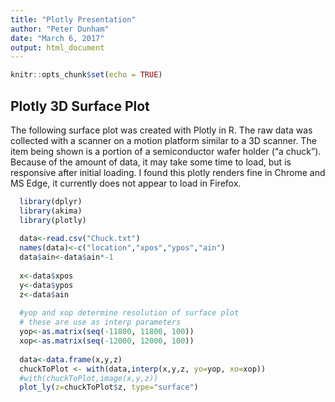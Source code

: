 ```yaml
---
title: "Plotly Presentation"
author: "Peter Dunham"
date: "March 6, 2017"
output: html_document
---
```


```r
knitr::opts_chunk$set(echo = TRUE)
```

## Plotly 3D Surface Plot

The following surface plot was created with Plotly in R. The raw data was collected with a scanner on a motion platform similar to a 3D scanner. The item being shown is a portion of a semiconductor wafer holder ("a chuck").  Because of the amount of data, it may take some time to load, but is responsive after initial loading.  I found this plotly renders fine in Chrome and MS Edge, it currently does not appear to load in Firefox.

```r
  library(dplyr)
  library(akima)
  library(plotly)
  
  data<-read.csv("Chuck.txt")
  names(data)<-c("location","xpos","ypos","ain")
  data$ain<-data$ain*-1
  
  x<-data$xpos
  y<-data$ypos
  z<-data$ain
  
  #yop and xop determine resolution of surface plot
  # these are use as interp parameters
  yop<-as.matrix(seq(-11800, 11800, 100))
  xop<-as.matrix(seq(-12000, 12000, 100))
  
  data<-data.frame(x,y,z)
  chuckToPlot <- with(data,interp(x,y,z, yo=yop, xo=xop))
  #with(chuckToPlot,image(x,y,z))
  plot_ly(z=chuckToPlot$z, type="surface")
```



